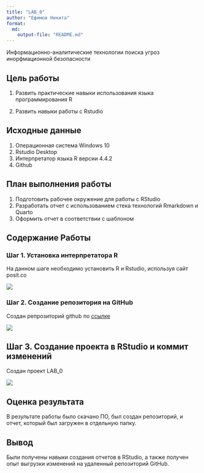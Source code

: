 ```yaml
---
title: "LAB_0"
author: "Ефимов Никита"
format:
  md:
    output-file: "README.md"
---
```


Информационно-аналитические технологии поиска угроз инорфмационной безопасности

## Цель работы

1.  Развить практические навыки использования языка программирования R 

2.  Развить навыки работы с Rstudio

## Исходные данные

1.  Операционная система Windows 10
2.  Rstudio Desktop
3.  Интерпретатор языка R версии 4.4.2
4.  Github

## План выполнения работы

1.  Подготовить рабочее окружение для работы с RStudio
2.  Разработать отчет с использованием стека технологий Rmarkdown и Quarto
3.  Оформить отчет в соответствии с шаблоном

## Содержание Работы

### Шаг 1. Установка интерпретатора R

На данном шаге необходимо установить R и Rstudio, используя сайт posit.co

![](./Images/1.png)

### Шаг 2. Создание репозитория на GitHub

Создан репрозиторий github по [ссылке](https://github.com/delafafg/Efimov_N_IATPUIB/)

![](./Images/2.png)

## Шаг 3. Создание проекта в RStudio и коммит изменений

Создан проект LAB_0

![](./Images/3.png)

## Оценка результата

В результате работы было скачано ПО, был создан репозиторий, и отчет, который был загружен в отдельную папку.

## Вывод

Были получены навыки создания отчетов в RStudio, а также получен опыт выгрузки изменений на удаленный репозиторий GitHub.